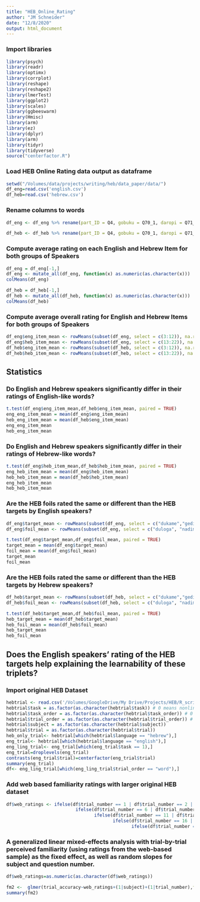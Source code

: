 ```yaml
---
title: "HEB_Online_Rating"
author: "JM Schneider"
date: "12/8/2020"
output: html_document
---
```

### Import libraries
```r
library(psych)
library(readr)
library(optimx)
library(corrplot)
library(reshape)
library(reshape2)
library(lmerTest)
library(ggplot2)
library(scales)
library(ggbeeswarm)
library(Hmisc)
library(arm)
library(ez)
library(dplyr)
library(arm)
library(tidyr)
library(tidyverse)
source("centerfactor.R")
```

### Load HEB Online Rating data output as dataframe

```r
setwd("/Volumes/data/projects/writing/heb/data_paper/data/")
df_eng=read.csv('english.csv')
df_heb=read.csv('hebrew.csv')
```

### Rename columns to words
```r
df_eng <- df_eng %>% rename(part_ID = Q4, gobuku = Q70_1, daropi = Q71_1, dabitu = Q68_1, bidapu = Q67_1, golatu = Q72_1, kubiro = Q73_1, pabiku = Q74_1, parodo = Q75_1, tibudo = Q76_1, tilapi = Q77_1, dukame = Q78_1, duloga = Q79_1, gedino = Q80_1, gekalu = Q81_1, kibeno = Q82_1, kimuga = Q83_1, nadime = Q84_1, nalobi = Q85_1, tobelu = Q86_1, tomubi = Q87_1)

df_heb <- df_heb %>% rename(part_ID = Q4, gobuku = Q70_1, daropi = Q71_1, dabitu = Q68_1, bidapu = Q67_1, golatu = Q72_1, kubiro = Q73_1, pabiku = Q74_1, parodo = Q75_1, tibudo = Q76_1, tilapi = Q77_1, dukame = Q78_1, duloga = Q79_1, gedino = Q80_1, gekalu = Q81_1, kibeno = Q82_1, kimuga = Q83_1, nadime = Q84_1, nalobi = Q85_1, tobelu = Q86_1, tomubi = Q87_1)
```


### Compute average rating on each English and Hebrew Item for both groups of Speakers
```r
df_eng = df_eng[-1,]
df_eng <- mutate_all(df_eng, function(x) as.numeric(as.character(x)))
colMeans(df_eng)

df_heb = df_heb[-1,]
df_heb <- mutate_all(df_heb, function(x) as.numeric(as.character(x)))
colMeans(df_heb)
```

### Compute average overall rating for English and Hebrew Items for both groups of Speakers
```r
df_eng$eng_item_mean <- rowMeans(subset(df_eng, select = c(3:12)), na.rm = TRUE)
df_eng$heb_item_mean <- rowMeans(subset(df_eng, select = c(13:22)), na.rm = TRUE)
df_heb$eng_item_mean <- rowMeans(subset(df_heb, select = c(3:12)), na.rm = TRUE)
df_heb$heb_item_mean <- rowMeans(subset(df_heb, select = c(13:22)), na.rm = TRUE)
```

## Statistics
### Do English and Hebrew speakers significantly differ in their ratings of English-like words?
```r
t.test(df_eng$eng_item_mean,df_heb$eng_item_mean, paired = TRUE)
eng_eng_item_mean = mean(df_eng$eng_item_mean)
heb_eng_item_mean = mean(df_heb$eng_item_mean)
eng_eng_item_mean
heb_eng_item_mean
```
### Do English and Hebrew speakers significantly differ in their ratings of Hebrew-like words?
```r
t.test(df_eng$heb_item_mean,df_heb$heb_item_mean, paired = TRUE)
eng_heb_item_mean = mean(df_eng$heb_item_mean)
heb_heb_item_mean = mean(df_heb$heb_item_mean)
eng_heb_item_mean
heb_heb_item_mean
```
### Are the HEB foils rated the same or different than the HEB targets by English speakers?
```r
df_eng$target_mean <- rowMeans(subset(df_eng, select = c("dukame","gedino","kimuga","nalobi","tobelu")), na.rm = TRUE)
df_eng$foil_mean <- rowMeans(subset(df_eng, select = c("duloga", "nadime", "tomubi", "gekalu","kibeno")), na.rm = TRUE)

t.test(df_eng$target_mean,df_eng$foil_mean, paired = TRUE)
target_mean = mean(df_eng$target_mean)
foil_mean = mean(df_eng$foil_mean)
target_mean
foil_mean
```

### Are the HEB foils rated the same or different than the HEB targets by Hebrew speakers?
```r
df_heb$target_mean <- rowMeans(subset(df_heb, select = c("dukame","gedino","kimuga","nalobi","tobelu")), na.rm = TRUE)
df_heb$foil_mean <- rowMeans(subset(df_heb, select = c("duloga", "nadime", "tomubi", "gekalu","kibeno")), na.rm = TRUE)

t.test(df_heb$target_mean,df_heb$foil_mean, paired = TRUE)
heb_target_mean = mean(df_heb$target_mean)
heb_foil_mean = mean(df_heb$foil_mean)
heb_target_mean
heb_foil_mean
```

## Does the English speakers’ rating of the HEB targets help explaining the learnability of these triplets? 
### Import original HEB Dataset
```r
hebtrial <- read.csv('/Volumes/GoogleDrive/My Drive/Projects/HEB/R_scripts/heb_trial_clean_082819.csv')
hebtrial$task = as.factor(as.character(hebtrial$task)) # 0 means nonlinguistic and 1 means linguistic task
hebtrial$task_order = as.factor(as.character(hebtrial$task_order)) # 0 means nonlinguistic task comes first and 1 means linguistic task comes first
hebtrial$trial_order = as.factor(as.character(hebtrial$trial_order)) # 0 means foil comes first and 1 means target comes first
hebtrial$subject = as.factor(as.character(hebtrial$subject)) 
hebtrial$trial = as.factor(as.character(hebtrial$trial)) 
heb_only_trial<- hebtrial[which(hebtrial$language == "hebrew"),]
eng_trial<- hebtrial[which(hebtrial$language == "english"),]
eng_ling_trial<- eng_trial[which(eng_trial$task == 1),]
eng_trial=droplevels(eng_trial)
contrasts(eng_trial$trial)=centerfactor(eng_trial$trial)
summary(eng_trial)
df<- eng_ling_trial[which(eng_ling_trial$trial_order == "word"),]
```

### Add web based familiarity ratings with larger original HEB dataset
```r
df$web_ratings <- ifelse(df$trial_number == 1 | df$trial_number == 2 | df$trial_number == 3 | df$trial_number == 4 | df$trial_number == 5, "2.18", #DUKAME
                          ifelse(df$trial_number == 6 | df$trial_number == 7 | df$trial_number == 8 | df$trial_number == 9 | df$trial_number == 10, "2.40", #GEDINO
                                 ifelse(df$trial_number == 11 | df$trial_number == 12 | df$trial_number == 13 | df$trial_number == 14 | df$trial_number == 15, "1.90", #KIMUGA
                                        ifelse(df$trial_number == 16 | df$trial_number == 17 | df$trial_number == 18 | df$trial_number == 19 | df$trial_number == 20, "2.50", #NALOBI
                                               ifelse(df$trial_number == 21 | df$trial_number == 22 | df$trial_number == 23 | df$trial_number == 24 | df$trial_number == 25, "2.20","0"))))) #TOBELU
```

### A generalized linear mixed-effects analysis with trial-by-trial perceived familiarity (using ratings from the web-based sample) as the fixed effect, as well as random slopes for subject and question number.
```r
df$web_ratings=as.numeric(as.character(df$web_ratings))

fm2 <-  glmer(trial_accuracy~web_ratings+(1|subject)+(1|trial_number),family = binomial,data=df)
summary(fm2)
```

